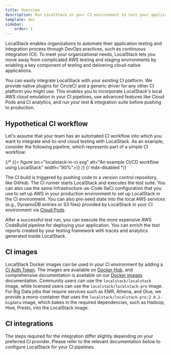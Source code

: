 ```yaml
---
title: Overview
description: Run LocalStack in your CI environment to test your application against a high-fidelity cloud emulator.
template: doc
sidebar:
    order: 1
---
```


LocalStack enables organizations to automate their application testing and integration process through DevOps practices, such as continuous integration (CI).
To meet your organizational needs, LocalStack lets you move away from complicated AWS testing and staging environments by enabling a key component of testing and delivering cloud-native applications.

You can easily integrate LocalStack with your existing CI platform.
We provide native plugins for CircleCI and a generic driver for any other CI platform you might use.
This enables you to incorporate LocalStack's local AWS cloud emulation in your CI pipelines, use advanced features like Cloud Pods and CI analytics, and run your test & integration suite before pushing to production.

## Hypothetical CI workflow

Let's assume that your team has an automated CI workflow into which you want to integrate end-to-end cloud testing with LocalStack.
As an example, consider the following pipeline, which represents part of a simple CI workflow:

{/* {{< figure src="localstack-in-ci.svg" alt="An example CI/CD workflow using LocalStack" width="90%">}} */} {/* mdx-disabled */}

The CI build is triggered by pushing code to a version control repository, like GitHub.
The CI runner starts LocalStack and executes the test suite.
You can also use the same Infrastructure-as-Code (IaC) configuration that you use to set up AWS in your production environment to set up LocalStack in the CI environment.
You can also pre-seed state into the local AWS services (e.g., DynamoDB entries or S3 files) provided by LocalStack in your CI environment via [Cloud Pods](/aws/capabilities/state-management/cloud-pods).

After a successful test run, you can execute the more expensive AWS CodeBuild pipeline for deploying your application.
You can enrich the test reports created by your testing framework with traces and analytics generated inside LocalStack.

## CI images

LocalStack Docker images can be used in your CI environment by adding a [CI Auth Token](https://app.localstack.cloud/workspace/auth-tokens).
The images are available on [Docker Hub](https://hub.docker.com/r/localstack/localstack/tags), and comprehensive documentation is available on our [Docker images](https://docs.localstack.cloud/references/docker-images/) documentation.
Community users can use the `localstack/localstack` image, while licensed users can use the `localstack/localstack-pro` image.
For Big Data jobs that require services such as EMR, Athena, and Glue, we provide a mono-container that uses the `localstack/localstack-pro:2.0.2-bigdata` image, which bakes in the required dependencies, such as Hadoop, Hive, Presto, into the LocalStack image.

## CI integrations

The steps required for the integration differ slightly depending on your preferred CI provider.
Please refer to the relevant documentation below to configure LocalStack for your CI pipelines.